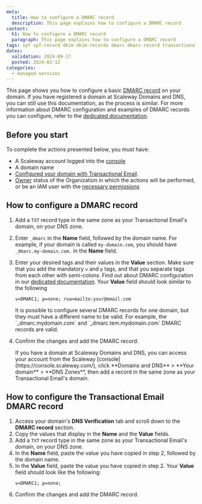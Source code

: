 ```yaml
---
meta:
  title: How to configure a DMARC record
  description: This page explains how to configure a DMARC record
content:
  h1: How to configure a DMARC record
  paragraph: This page explains how to configure a DMARC record
tags: spf spf-record dkim dkim-records dmarc dmarc-record transactional
dates:
  validation: 2024-09-17
  posted: 2024-03-12
categories:
  - managed-services
---
```


This page shows you how to configure a basic [DMARC record](/managed-services/transactional-email/concepts/#dmarc-record) on your domain.
If you have registered a domain at Scaleway Domains and DNS, you can still use this documentation, as the process is similar.
For more information about DMARC configuration and examples of DMARC records you can configure, refer to the [dedicated documentation](/managed-services/transactional-email/reference-content/dmarc-configuration/).

## Before you start

To complete the actions presented below, you must have:

- A Scaleway account logged into the [console](https://console.scaleway.com/)
- A domain name
- [Configured your domain with Transactional Email](/managed-services/transactional-email/how-to/configure-domain-with-transactional-email/).
- [Owner](/identity-and-access-management/iam/concepts/#owner) status of the Organization in which the actions will be performed, or be an IAM user with the [necessary permissions](/identity-and-access-management/iam/concepts/#permission)

## How to configure a DMARC record

1. Add a `TXT` record type in the same zone as your Transactional Email's domain, on your DNS zone.
2. Enter `_dmarc` in the **Name** field, followed by the domain name. For example, if your domain is called `my-domain.com`, you should have `_dmarc.my-domain.com.` in the **Name** field.
3. Enter your desired tags and their values in the **Value** section. Make sure that you add the mandatory `v` and `p` tags, and that you separate tags from each other with semi-colons. Find out about DMARC configuration in our [dedicated documentation](/managed-services/transactional-email/reference-content/dmarc-configuration/).
    Your **Value** field should look similar to the following
    ```
    v=DMARC1; p=none; rua=mailto:your@email.com
    ```
    <Message type="important">
     It is possible to configure several DMARC records for one domain, but they must have a different name to be valid.
     For example, the `_dmarc.mydomain.com` and `_dmarc.tem.mydomain.com` DMARC records are valid.
    </Message>
6. Confirm the changes and add the DMARC record.

    <Message type="tip">
     If you have a domain at Scaleway Domains and DNS, you can access your account from the Scaleway [console](https://console.scaleway.com/), click **Domains and DNS** > **Your domain** > **DNS Zones**, then add a record in the same zone as your Transactional Email's domain.
    </Message>

## How to configure the Transactional Email DMARC record

1. Access your domain's **DNS Verification** tab and scroll down to the **DMARC record** section.
2. Copy the values that display in the **Name** and the **Value** fields.
3. Add a `TXT` record type in the same zone as your Transactional Email's domain, on your DNS zone.
4. In the **Name** field, paste the value you have copied in step 2, followed by the domain name.
5. In the **Value** field, paste the value you have copied in step 2. Your **Value** field should look like the following:
    ```
    v=DMARC1; p=none;
    ```
6. Confirm the changes and add the DMARC record.